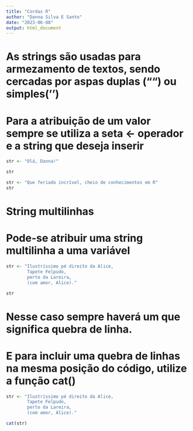 ```yaml
---
title: "Cordas R"
author: "Danna Silva E Santo"
date: "2023-06-08"
output: html_document
---
```

# As strings são usadas para armezamento de textos, sendo cercadas por aspas duplas ("") ou simples('')

# Para a atribuição de um valor sempre se utiliza a seta <- operador e a string que deseja inserir
```r
str <- "Olá, Danna!"

str

str <- "Que feriado incrível, cheio de conhecimentos em R"
str
```

# String multilinhas
# Pode-se atribuir uma string multilinha a uma variável
```r
str <- "Ilustríssimo pé direito da Alice,
        Tapete Felpudo,
        perto da Lareira,
        (com amor, Alice)."

str
```

# Nesse caso sempre haverá um \n que significa quebra de linha. 
# E para incluir uma quebra de linhas na mesma posição do código, utilize a função cat()
```r
str <- "Ilustríssimo pé direito da Alice,
        Tapete Felpudo,
        perto da Lareira,
        (com amor, Alice)."

cat(str)
```

